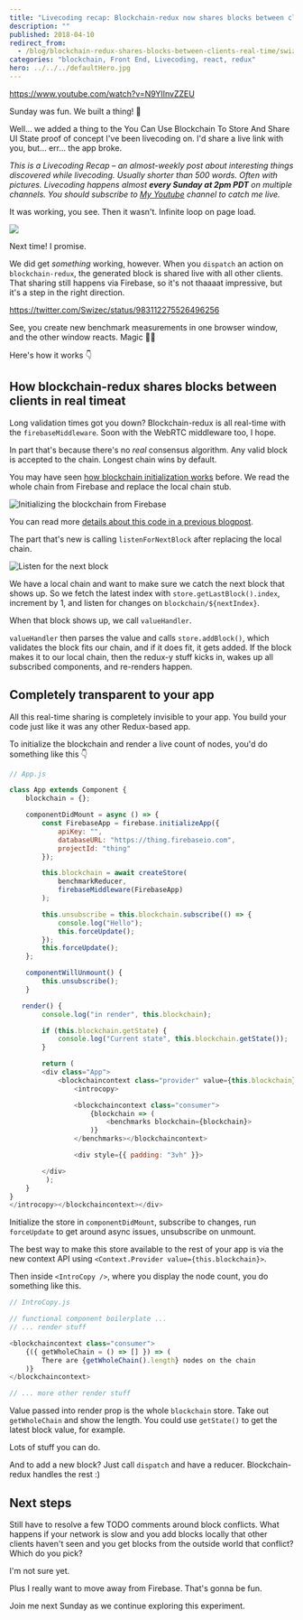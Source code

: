 ```yaml
---
title: "Livecoding recap: Blockchain-redux now shares blocks between clients in real-time"
description: ""
published: 2018-04-10
redirect_from:
  - /blog/blockchain-redux-shares-blocks-between-clients-real-time/swizec/8320
categories: "blockchain, Front End, Livecoding, react, redux"
hero: ../../../defaultHero.jpg
---
```


https://www.youtube.com/watch?v=N9YIInvZZEU

Sunday was fun. We built a thing! 🎉

Well… we added a thing to the You Can Use Blockchain To Store And Share UI State proof of concept I've been livecoding on. I'd share a live link with you, but… err… the app broke.

_This is a Livecoding Recap – an almost-weekly post about interesting things discovered while livecoding. Usually shorter than 500 words. Often with pictures. Livecoding happens almost **every Sunday at 2pm PDT** on multiple channels. You should subscribe to [My Youtube](https://www.youtube.com/TheSwizec) channel to catch me live._

It was working, you see. Then it wasn't. Infinite loop on page load.

![](./img/media-6lScd4x2D5Oko-giphy.gif)

Next time! I promise.

We did get _something_ working, however. When you `dispatch` an action on `blockchain-redux`, the generated block is shared live with all other clients. That sharing still happens via Firebase, so it's not thaaaat impressive, but it's a step in the right direction.

https://twitter.com/Swizec/status/983112275526496256

See, you create new benchmark measurements in one browser window, and the other window reacts. Magic 🧙‍♂️

Here's how it works 👇

## How blockchain-redux shares blocks between clients in real timeat

Long validation times got you down? Blockchain-redux is all real-time with the `firebaseMiddleware`. Soon with the WebRTC middleware too, I hope.

In part that's because there's no _real_ consensus algorithm. Any valid block is accepted to the chain. Longest chain wins by default.

You may have seen [how blockchain initialization works](https://swizec.com/blog/blockchain-redux-experiment-part-2/) before. We read the whole chain from Firebase and replace the local chain stub.

![Initializing the blockchain from Firebase](https://swizec.com/wp-content/uploads/2018/04/firebase-blockchain-init.png)

You can read more [details about this code in a previous blogpost](https://swizec.com/blog/blockchain-redux-experiment-part-2/).

The part that's new is calling `listenForNextBlock` after replacing the local chain.

![Listen for the next block](https://swizec.com/wp-content/uploads/2018/04/wait-for-next-block.png)

We have a local chain and want to make sure we catch the next block that shows up. So we fetch the latest index with `store.getLastBlock().index`, increment by 1, and listen for changes on `blockchain/${nextIndex}`.

When that block shows up, we call `valueHandler`.

`valueHandler` then parses the value and calls `store.addBlock()`, which validates the block fits our chain, and if it does fit, it gets added. If the block makes it to our local chain, then the redux-y stuff kicks in, wakes up all subscribed components, and re-renders happen.

## Completely transparent to your app

All this real-time sharing is completely invisible to your app. You build your code just like it was any other Redux-based app.

To initialize the blockchain and render a live count of nodes, you'd do something like this 👇

```javascript
// App.js

class App extends Component {
    blockchain = {};

    componentDidMount = async () => {
        const FirebaseApp = firebase.initializeApp({
            apiKey: "",
            databaseURL: "https://thing.firebaseio.com",
            projectId: "thing"
        });

        this.blockchain = await createStore(
            benchmarkReducer,
            firebaseMiddleware(FirebaseApp)
        );

        this.unsubscribe = this.blockchain.subscribe(() => {
            console.log("Hello");
            this.forceUpdate();
        });
        this.forceUpdate();
    };

    componentWillUnmount() {
        this.unsubscribe();
    }

   render() {
        console.log("in render", this.blockchain);

        if (this.blockchain.getState) {
            console.log("Current state", this.blockchain.getState());
        }

        return (
        <div class="App">
            <blockchaincontext class="provider" value={this.blockchain}>
                <introcopy>

                <blockchaincontext class="consumer">
                    {blockchain => (
                        <benchmarks blockchain={blockchain}>
                    )}
                </benchmarks></blockchaincontext>

                <div style={{ padding: "3vh" }}>

        </div>
         );
    }
}
</introcopy></blockchaincontext></div>
```

Initialize the store in `componentDidMount`, subscribe to changes, run `forceUpdate` to get around async issues, unsubscribe on unmount.

The best way to make this store available to the rest of your app is via the new context API using `<Context.Provider value={this.blockchain}>`.

Then inside `<IntroCopy />`, where you display the node count, you do something like this.

```javascript
// IntroCopy.js

// functional component boilerplate ...
// ... render stuff

<blockchaincontext class="consumer">
    {({ getWholeChain = () => [] }) => (
        There are {getWholeChain().length} nodes on the chain
    )}
</blockchaincontext>

// ... more other render stuff
```

Value passed into render prop is the whole `blockchain` store. Take out `getWholeChain` and show the length. You could use `getState()` to get the latest block value, for example.

Lots of stuff you can do.

And to add a new block? Just call `dispatch` and have a reducer. Blockchain-redux handles the rest :)

## Next steps

Still have to resolve a few TODO comments around block conflicts. What happens if your network is slow and you add blocks locally that other clients haven't seen and you get blocks from the outside world that conflict? Which do you pick?

I'm not sure yet.

Plus I really want to move away from Firebase. That's gonna be fun.

Join me next Sunday as we continue exploring this experiment.
